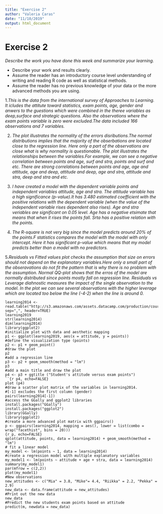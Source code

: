 ```yaml
---
title: "Exercise 2"
author: "Valeria Caras"
date: "11/10/2019"
output: html_document
---
```

# Exercise 2
*Describe the work you have done this week and summarize your learning.*

- Describe your work and results clearly. 
- Assume the reader has an introductory course level understanding of writing and reading R code as well as statistical methods.
- Assume the reader has no previous knowledge of your data or the more advanced methods you are using.

1.*This is the data from the international survey of Approaches to Learning. It icludes the attitute toward statistics, exam points, age, gender and anwers to the guestions which were combined in  the theree variables as deep,surface and strategic questions. Also the observations where the exam points variable is zero were excluded.The data included 166 observations and 7 variables.*

2. *The plot illustrates the normality of the errors disributions.The normal distributions implies that the majority of the obserbations are located close to the regression line. Here only a part of the observations are close what is why normality is questionable.*
*The plot illustrates the relationships between the variables.For example, we can see a negative correlation between points and age, surf and stra, points and surf and etc. There are strong correlations between points and age, age and attitude, age and deep, attitude and deep, age and stra, attitude and stra, deep and stra and etc.*

3. *I have created a model with the dependent variable points and independent variables attitude, age and stra. The attitude variable has a high significance (p-value).It has 3.480 estimated coefficient with the positive relations with the dependent variable (when the value of the independent variable rises dependent also rises). Age and stra veriables are significant on 0.05 level. Age has a negative etsimate that means that when it rises the points fall. Srta has a positive relation with the points.*

4. *The R-square is not very big since the model predicts around 20% of the points.F statistics compares the model with the model with only intercept. Here it has significant p-value which means that my model predicts better than a model with no predictors.*

5.*Residuals vs Fitted values plot checks the assumption that size on errors should not depend on the explanotary variables.Here only a small part of the obseravations do not fit the pattern that is why there is no problem with the assumption.* 
*Normal QQ-plot shows that the erros of the model are normally distributed since points mostly fall on regression line.*
*Residuals vs Leverage diahnostic measures the impact of the single observation to the model. In the plot we can see several observations with the higher leverage which are located too below the line (-4-2) when the line is around 0.*

```
learning2014 <- read.table("http://s3.amazonaws.com/assets.datacamp.com/production/course_2218/datasets/learning2014.txt", sep=",", header=TRUE)
learning2019
str(learning2014)
dim(learning2014)
library(ggplot2)
#initialize plot with data and aesthetic mapping
p1 <- ggplot(learning2019, aes(x = attitude, y = points))
#define the visualization type (points)
p2 <- p1 + geom_point()
#draw the plot
p2
#add a regression line
p3 <- p2 + geom_smooth(method = "lm")
p3
#add a main title and draw the plot
p4 <- p3 + ggtitle ("Student's attitude versus exam points")
``{r p4, echo=FALSE}
plot (p4)
#draw a scatter plot matrix of the variables in learning2014.
#[-1] excludes the first column (gender)
pairs(learning2014[-1])
#access the GGally and ggplot2 libraries
install.packages("GGally")
install.packages("ggplot2")
library(GGally)
library(ggplot2)
#create a more advanced plot matrix with ggpairs()
p <- ggpairs(learning2014, mapping = aes(), lower = list(combo = wrap("facethist", bins = 20)))
{r p, echo=FALSE}
qplot(attitude, points, data = learning2014) + geom_smooth(method = "lm")
# fit a linear model
my_model <- lm(points ~ 1, data = learning2014)
#create a regression model with multiple explanatory variables
my_model1 <- lm(points ~ attitude + age + stra, data = learning2014)
summary(my_model1)
par(mfrow = c(2,2))
plot(my_model1)
#New observations
new_attitudes <- c("Mia" = 3.8, "Mike"= 4.4, "Riikka" = 2.2, "Pekka" = 2.9)
new_data <- data.frame(attitude = new_attitudes)
#Print out the new data
new_data
#Predict the new students exam points based on attitude
predict(m, newdata = new_data)
```
 
  


